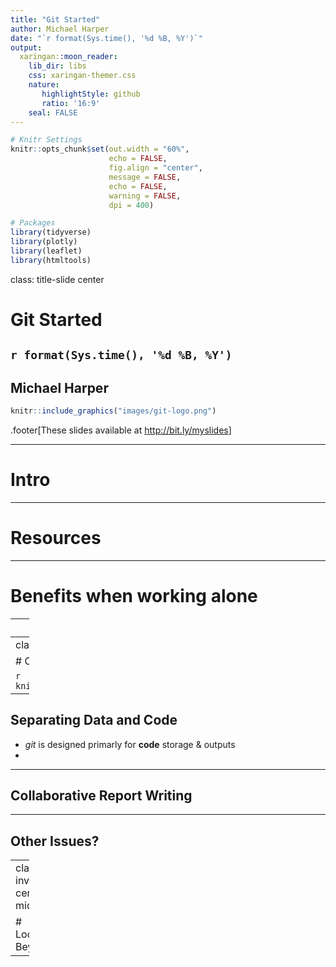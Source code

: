 ```yaml
---
title: "Git Started"
author: Michael Harper
date: "`r format(Sys.time(), '%d %B, %Y')`"
output:
  xaringan::moon_reader:
    lib_dir: libs
    css: xaringan-themer.css
    nature:
       highlightStyle: github
       ratio: '16:9'
    seal: FALSE
---
```


```r

# Knitr Settings
knitr::opts_chunk$set(out.width = "60%",
                      echo = FALSE,
                      fig.align = "center",
                      message = FALSE,
                      echo = FALSE,
                      warning = FALSE,
                      dpi = 400)

# Packages
library(tidyverse)
library(plotly)
library(leaflet)
library(htmltools)
```

class: title-slide center

# Git Started

## `r format(Sys.time(), '%d %B, %Y')`

## Michael Harper

```r
knitr::include_graphics("images/git-logo.png")
```

.footer[These slides available at <http://bit.ly/myslides>]

---

# Intro

---

# Resources


---

# Benefits when working alone


--- 
# What

When we update something, what do we want to know:

- Who made it?
- Why was the change?
- When was it made?





---
class: inverse, center, middle

# Changes in Workflow

```r
knitr::include_graphics("images/workflow.png")
```

---

## Separating Data and Code

- *git* is designed primarly for **code** storage & outputs
- 

---

## Collaborative Report Writing




---

## Other Issues?



---
class: inverse, center, middle

# Looking Beyound

---






